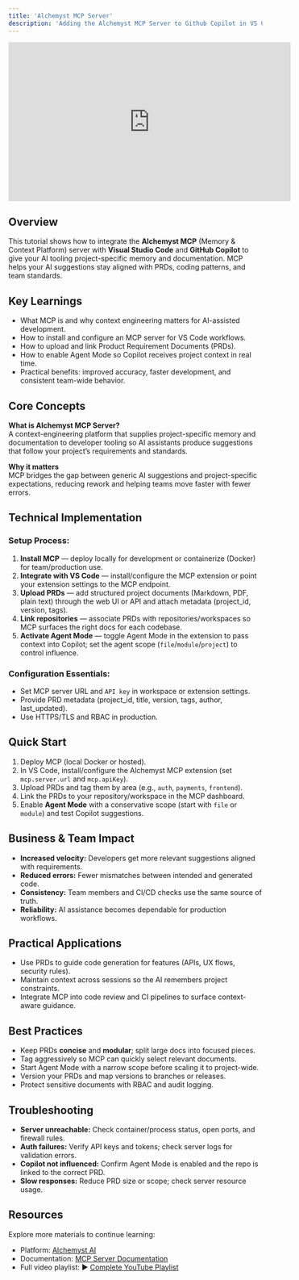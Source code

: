 ```yaml
---
title: 'Alchemyst MCP Server'
description: 'Adding the Alchemyst MCP Server to Github Copilot in VS Code'
---
```




<iframe
  width="560"
  height="315"
  src="https://www.youtube.com/embed/T0GbQsJszvk"
  title="Setting up your MCP Server"
  frameborder="0"
  allow="accelerometer; autoplay; clipboard-write; encrypted-media; gyroscope; picture-in-picture"
  allowfullscreen
></iframe>

## Overview

This tutorial shows how to integrate the **Alchemyst MCP** (Memory & Context Platform) server with **Visual Studio Code** and **GitHub Copilot** to give your AI tooling project-specific memory and documentation. MCP helps your AI suggestions stay aligned with PRDs, coding patterns, and team standards.


## Key Learnings 
- What MCP is and why context engineering matters for AI-assisted development.  
- How to install and configure an MCP server for VS Code workflows.  
- How to upload and link Product Requirement Documents (PRDs).  
- How to enable Agent Mode so Copilot receives project context in real time.  
- Practical benefits: improved accuracy, faster development, and consistent team-wide behavior.



## Core Concepts
**What is Alchemyst MCP Server?**  
A context-engineering platform that supplies project-specific memory and documentation to developer tooling so AI assistants produce suggestions that follow your project’s requirements and standards.

**Why it matters**  
MCP bridges the gap between generic AI suggestions and project-specific expectations, reducing rework and helping teams move faster with fewer errors.



## Technical Implementation

### Setup Process:
1. **Install MCP** — deploy locally for development or containerize (Docker) for team/production use.  
2. **Integrate with VS Code** — install/configure the MCP extension or point your extension settings to the MCP endpoint.  
3. **Upload PRDs** — add structured project documents (Markdown, PDF, plain text) through the web UI or API and attach metadata (project_id, version, tags).  
4. **Link repositories** — associate PRDs with repositories/workspaces so MCP surfaces the right docs for each codebase.  
5. **Activate Agent Mode** — toggle Agent Mode in the extension to pass context into Copilot; set the agent scope (`file`/`module`/`project`) to control influence.

### Configuration Essentials:
- Set MCP server URL and `API key` in workspace or extension settings.  
- Provide PRD metadata (project_id, title, version, tags, author, last_updated).  
- Use HTTPS/TLS and RBAC in production.



## Quick Start
1. Deploy MCP (local Docker or hosted).  
2. In VS Code, install/configure the Alchemyst MCP extension (set `mcp.server.url` and `mcp.apiKey`).  
3. Upload PRDs and tag them by area (e.g., `auth`, `payments`, `frontend`).  
4. Link the PRDs to your repository/workspace in the MCP dashboard.  
5. Enable **Agent Mode** with a conservative scope (start with `file` or `module`) and test Copilot suggestions.



## Business & Team Impact
- **Increased velocity:** Developers get more relevant suggestions aligned with requirements.  
- **Reduced errors:** Fewer mismatches between intended and generated code.  
- **Consistency:** Team members and CI/CD checks use the same source of truth.  
- **Reliability:** AI assistance becomes dependable for production workflows.



## Practical Applications
- Use PRDs to guide code generation for features (APIs, UX flows, security rules).  
- Maintain context across sessions so the AI remembers project constraints.  
- Integrate MCP into code review and CI pipelines to surface context-aware guidance.



## Best Practices
- Keep PRDs **concise** and **modular**; split large docs into focused pieces.  
- Tag aggressively so MCP can quickly select relevant documents.  
- Start Agent Mode with a narrow scope before scaling it to project-wide.  
- Version your PRDs and map versions to branches or releases.  
- Protect sensitive documents with RBAC and audit logging.


## Troubleshooting
- **Server unreachable:** Check container/process status, open ports, and firewall rules.  
- **Auth failures:** Verify API keys and tokens; check server logs for validation errors.  
- **Copilot not influenced:** Confirm Agent Mode is enabled and the repo is linked to the correct PRD.  
- **Slow responses:** Reduce PRD size or scope; check server resource usage.




## Resources
Explore more materials to continue learning:
- Platform: [Alchemyst AI](https://getalchemystai.com)  
- Documentation: [MCP Server Documentation](https://docs.getalchemystai.com/mcps/introduction) 
- Full video playlist: ▶️ [Complete YouTube Playlist](https://www.youtube.com/playlist?list=PLTnYaGyWE7dGlzullvvE_7tXd1cLx9iYg)


